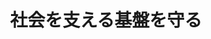﻿---
title: "社会を支える基盤を守る"
category: "環境・社会理工学院"
vol: 80
interviewee: "佐々木 栄一"
url: ""
tags: []
pdf: "80-1-sasaki.pdf"
career: ""
preface: "佐々木研究室では、インフラストラクチャの安全性を高める研究が行われている。インフラストラクチャ は市民の生活に最も身近な設備や構造物であり、高い安全性と利便性が求められる。先生は、ただ安全性 を高めることだけではなく、センサーを利用して新たな問題点を発見する方法の模索や、費用の削減など 研究している技術がより早く社会に浸透するための改良も行なっている。"
---

